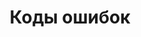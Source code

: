 ---
title: "Коды ошибок"
"og:description": "Коды ошибок и их расшифровка, которые могут возникнуть при настройке шлюза для звонков из Telegram"
"og:image": "images/cover-gateway.png"
sidebarTitle: "Коды ошибок"
---